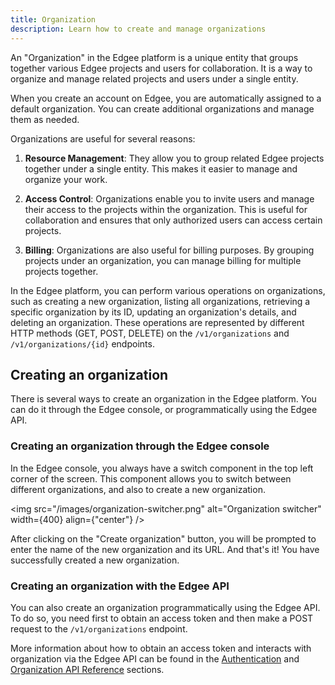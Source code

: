 ```yaml
---
title: Organization
description: Learn how to create and manage organizations
---
```


An "Organization" in the Edgee platform is a unique entity that groups together various Edgee projects and users for collaboration. 
It is a way to organize and manage related projects and users under a single entity.

When you create an account on Edgee, you are automatically assigned to a default organization. You can create additional organizations and manage them as needed.

Organizations are useful for several reasons:

1. **Resource Management**: They allow you to group related Edgee projects together under a single entity. This makes it easier to manage and organize your work.

2. **Access Control**: Organizations enable you to invite users and manage their access to the projects within the organization. This is useful for collaboration and ensures that only authorized users can access certain projects.

3. **Billing**: Organizations are also useful for billing purposes. By grouping projects under an organization, you can manage billing for multiple projects together.

In the Edgee platform, you can perform various operations on organizations, such as creating a new organization, listing all organizations, retrieving a specific organization by its ID, updating an organization's details, and deleting an organization. These operations are represented by different HTTP methods (GET, POST, DELETE) on the `/v1/organizations` and `/v1/organizations/{id}` endpoints.

## Creating an organization

There is several ways to create an organization in the Edgee platform. 
You can do it through the Edgee console, or programmatically using the Edgee API.

### Creating an organization through the Edgee console

In the Edgee console, you always have a switch component in the top left corner of the screen. 
This component allows you to switch between different organizations, and also to create a new organization.

<img
  src="/images/organization-switcher.png"
  alt="Organization switcher"
  width={400}
  align={"center"}
/>

After clicking on the "Create organization" button, you will be prompted to enter the name of the new organization and its URL.
And that's it! You have successfully created a new organization.

### Creating an organization with the Edgee API

You can also create an organization programmatically using the Edgee API.
To do so, you need first to obtain an access token and then make a POST request to the `/v1/organizations` endpoint.

More information about how to obtain an access token and interacts with organization 
via the Edgee API can be found in the [Authentication](/api-reference/authentication) and [Organization API Reference](/api-reference/organizations/endpoints) sections.


